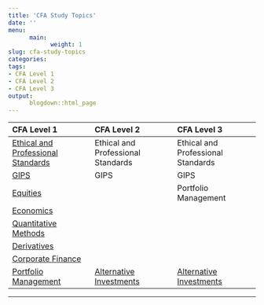 ```yaml
---
title: 'CFA Study Topics'
date: ''
menu:
      main:
            weight: 1
slug: cfa-study-topics
categories:
tags:
- CFA Level 1
- CFA Level 2
- CFA Level 3
output:
      blogdown::html_page
---
```



| CFA Level 1 | CFA Level 2 | CFA Level 3 |
|:----------- |:----------- |:----------- |
| <a id="btn__blue" href="../cfa-level-1-ethical-and-professional-standards">Ethical and Professional Standards</a> | Ethical and Professional Standards | Ethical and Professional Standards |
| <a id="btn__purple" href="../cfa-level-1-gips-part-1">GIPS</a> | GIPS | GIPS  | 
| <a id="btn__orange" href="../cfa-level-1-equities-part-1">Equities</a> |  | Portfolio Management |
| <a id="btn__green" href="../cfa-level-1-economics-part-1">Economics</a> |  |  |
| <a id="btn__red" href="../cfa-level-1-quantitative-methods-part-1">Quantitative Methods</a> |  |  |
| <a id="btn__brown" href="../cfa-level-1-derivatives-part-1">Derivatives</a> |  |  |
| <a id="btn__yellow" href="../cfa-level-1-corporate-finance-part-1">Corporate Finance</a> |  |  |
| <a id="btn__pink" href="../cfa-level-1-portfolio-management-part-1">Portfolio Management</a> |  <a id="btn__red" href="../cfa-level-2-alternative-investments-part-1">Alternative Investments</a> | <a id="btn__blue" href="../cfa-level-3-alternative-investments-part-1">Alternative Investments</a>  |


<hr>


